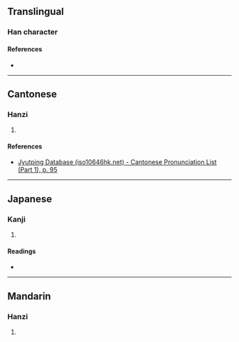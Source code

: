 {{character info/new}}
==Translingual==

===Han character===
{{Han char|rn=38|rad=女|as=18|sn=21|four=40447|canj=VOGE|ids=⿰女雙}}

====References====
* {{Han ref|kx=0274.110|dkj=06899|hdz=21091.020|uh=5B47|ud=23367|bh=F5C8|bd=62920}}

----

==Cantonese==

===Hanzi===
{{yue-hanzi|jyut=[[soeng1]]|y=seung1}}

# {{defn|lang=yue|sort=女18}}

====References====
* [http://www.iso10646hk.net/jp/document/download.jsp Jyutping Database (iso10646hk.net) - Cantonese Pronunciation List (Part 1), p. 95]

----

==Japanese==

===Kanji===
{{ja-kanji|grade=|rs=女18}}

# {{defn|lang=ja|sort=女18}}

====Readings====
* {{ja-readings|on=[[さわ]] (sawa)|kun=}}

----

==Mandarin==

===Hanzi===
{{cmn-hanzi|pin=[[shuāng]] ([[shuang1]])|wg=shuang<sup>1</sup>}}

# {{defn|lang=cmn|sort=女18}}